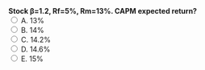 ::: {.question-block}
<form onsubmit="event.preventDefault(); checkAnswer('module2_mcq_q96')" data-correct-answer="D">
<strong style="display: block;">Stock β=1.2, Rf=5%, Rm=13%. CAPM expected return?</strong>
<label><input type="radio" name="module2_mcq_q96" value="A"> A. 13%</label><br>
<label><input type="radio" name="module2_mcq_q96" value="B"> B. 14%</label><br>
<label><input type="radio" name="module2_mcq_q96" value="C"> C. 14.2%</label><br>
<label><input type="radio" name="module2_mcq_q96" value="D"> D. 14.6%</label><br>
<label><input type="radio" name="module2_mcq_q96" value="E"> E. 15%</label><br>
</form>
<div id="feedback-module2_mcq_q96" class="feedback" data-status="" style="display:none;">
✅ Correct: D. 5%+1.2×(13−5)%=14.6%.
</div>
:::
